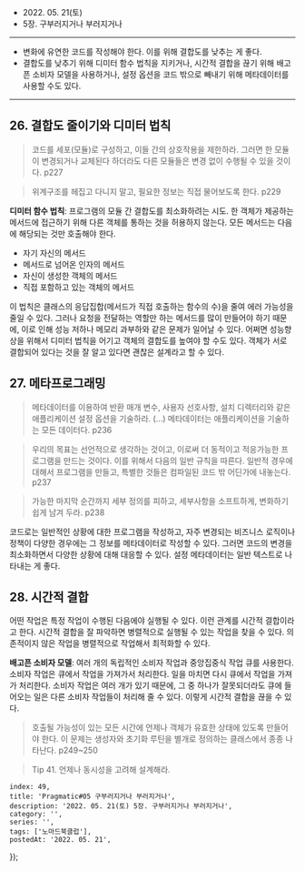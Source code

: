 
- 2022\. 05. 21(토)
- 5장. 구부러지거나 부러지거나

---

- 변화에 유연한 코드를 작성해야 한다. 이를 위해 결합도를 낮추는 게 좋다.
- 결합도를 낮추기 위해 디미터 함수 법칙을 지키거나, 시간적 결합을 끊기 위해 배고픈 소비자 모델을 사용하거나, 설정 옵션을 코드 밖으로 빼내기 위해 메타데이터를 사용할 수도 있다.

---

## 26. 결합도 줄이기와 디미터 법칙

> 코드를 세포(모듈)로 구성하고, 이들 간의 상호작용을 제한하라. 그러면 한 모듈이 변경되거나 교체된다 하더라도 다른 모듈들은 변경 없이 수행될 수 있을 것이다. p227

> 위계구조를 헤집고 다니지 말고, 필요한 정보는 직접 물어보도록 한다. p229

**디미터 함수 법칙**: 프로그램의 모듈 간 결합도를 최소화하려는 시도. 한 객체가 제공하는 메서드에 접근하기 위해 다른 객체를 통하는 것을 허용하지 않는다. 모든 메서드는 다음에 해당되는 것만 호출해야 한다.
- 자기 자신의 메서드
- 메서드로 넘어온 인자의 메서드
- 자신이 생성한 객체의 메서드
- 직접 포함하고 있는 객체의 메서드

이 법칙은 클래스의 응답집합(메서드가 직접 호출하는 함수의 수)을 줄여 에러 가능성을 줄일 수 있다.
그러나 요청을 전달하는 역할만 하는 메서드를 많이 만들어야 하기 때문에, 이로 인해 성능 저하나 메모리 과부하와 같은 문제가 일어날 수 있다.
어쩌면 성능향상을 위해서 디미터 법칙을 어기고 객체의 결합도를 높여야 할 수도 있다. 객체가 서로 결합되어 있다는 것을 잘 알고 있다면 괜찮은 설계라고 할 수 있다.

## 27. 메타프로그래밍

> 메타데이터를 이용하여 반환 매개 변수, 사용자 선호사항, 설치 디렉터리와 같은 애플리케이션 설정 옵션을 기술하라. (…) 메타데이터는 애플리케이션을 기술하는 모든 데이터다.  p236

> 우리의 목표는 선언적으로 생각하는 것이고, 이로써 더 동적이고 적응가능한 프로그램을 만드는 것이다. 이를 위해서 다음의 일반 규칙을 따른다. 일반적 경우에 대해서 프로그램을 만들고, 특별한 것들은 컴파일된 코드 밖 어딘가에 내놓는다. p237

> 가능한 마지막 순간까지 세부 정의를 피하고, 세부사항을 소프트하게, 변화하기 쉽게 남겨 두라. p238

코드로는 일반적인 상황에 대한 프로그램을 작성하고, 자주 변경되는 비즈니스 로직이나 정책이 다양한 경우에는 그 정보를 메타데이터로 작성할 수 있다. 그러면 코드의 변경을 최소화하면서 다양한 상황에 대해 대응할 수 있다. 설정 메타데이터는 일반 텍스트로 나타내는 게 좋다.

## 28. 시간적 결합

어떤 작업은 특정 작업이 수행된 다음에야 실행될 수 있다. 이런 관계를 시간적 결합이라고 한다. 시간적 결합을 잘 파악하면 병렬적으로 실행될 수 있는 작업을 찾을 수 있다. 의존적이지 않은 작업을 병렬적으로 작업해서 최적화할 수 있다.

**배고픈 소비자 모델**: 여러 개의 독립적인 소비자 작업과 중앙집중식 작업 큐를 사용한다. 소비자 작업은 큐에서 작업을 가져가서 처리한다. 일을 마치면 다시 큐에서 작업을 가져가 처리한다. 소비자 작업은 여러 개가 있기 때문에, 그 중 하나가 잘못되더라도 큐에 들어오는 일은 다른 소비자 작업들이 처리해 줄 수 있다. 이렇게 시간적 결합을 끊을 수 있다.

> 호출될 가능성이 있는 모든 시간에 언제나 객체가 유효한 상태에 있도록 만들어야 한다. 이 문제는 생성자와 초기화 루틴을 별개로 정의하는 클래스에서 종종 나타난다. p249~250

> Tip 41. 언제나 동시성을 고려해 설계해라.


    index: 49,
    title: 'Pragmatic#05 구부러지거나 부러지거나',
    description: '2022. 05. 21(토) 5장. 구부러지거나 부러지거나',
    category: '',
    series: '',
    tags: ['노마드북클럽'],
    postedAt: '2022. 05. 21',
});
